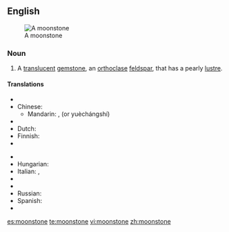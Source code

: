==English==
[[Image:MoonstoneGem.jpg|thumb|A moonstone]]

===Noun===
{{wikipedia|moonstone (gemstone)}}
{{en-noun}}

# {{mineralogy}} A [[translucent]] [[gemstone]], an [[orthoclase]] [[feldspar]], that has a pearly [[lustre]].

====Translations====
{{trans-top|translucent gemstone}}
* {{trreq|Arabic}}
* Chinese:
** Mandarin: {{t-|cmn|月長石|sc=Hani}}, {{t-|cmn|月长石|tr=yuèzhǎngshí|sc=Hani}} (or yuèchángshí)
* {{trreq|Czech}}
* Dutch: {{t|nl|maansteen|m}}
* Finnish: {{t-|fi|kuukivi}}
* {{trreq|French}}
{{trans-mid}}
* {{trreq|German}}
* Hungarian: {{t|hu|holdkő}}
* Italian: {{t|it|pietra di luna|f}},  {{t-|it|lunaria|f}}
* {{trreq|Japanese}}
* {{trreq|Portuguese}}
* Russian: {{t|ru|лунный камень|m|tr=lúnnyj kám'en'}}
* Spanish: {{t|es|piedra de luna|f}}
* {{trreq|Swedish}}
{{trans-bottom}}

[[es:moonstone]]
[[te:moonstone]]
[[vi:moonstone]]
[[zh:moonstone]]